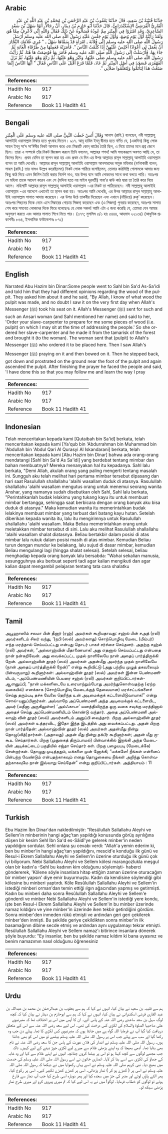 ## Arabic


<div dir="rtl" lang="ar" style={{fontSize:'larger',backgroundColor:'#f8f9fa',padding:20}}>
حَدَّثَنَا قُتَيْبَةُ بْنُ سَعِيدٍ، قَالَ حَدَّثَنَا يَعْقُوبُ بْنُ عَبْدِ الرَّحْمَنِ بْنِ مُحَمَّدِ بْنِ عَبْدِ اللَّهِ بْنِ عَبْدٍ الْقَارِيُّ الْقُرَشِيُّ الإِسْكَنْدَرَانِيُّ، قَالَ حَدَّثَنَا أَبُو حَازِمِ بْنُ دِينَارٍ، أَنَّ رِجَالاً، أَتَوْا سَهْلَ بْنَ سَعْدٍ السَّاعِدِيَّ، وَقَدِ امْتَرَوْا فِي الْمِنْبَرِ مِمَّ عُودُهُ فَسَأَلُوهُ عَنْ ذَلِكَ فَقَالَ وَاللَّهِ إِنِّي لأَعْرِفُ مِمَّا هُوَ، وَلَقَدْ رَأَيْتُهُ أَوَّلَ يَوْمٍ وُضِعَ، وَأَوَّلَ يَوْمٍ جَلَسَ عَلَيْهِ رَسُولُ اللَّهِ صلى الله عليه وسلم أَرْسَلَ رَسُولُ اللَّهِ صلى الله عليه وسلم إِلَى فُلاَنَةَ ـ امْرَأَةٍ قَدْ سَمَّاهَا سَهْلٌ ـ ‏"‏ مُرِي غُلاَمَكِ النَّجَّارَ أَنْ يَعْمَلَ لِي أَعْوَادًا أَجْلِسُ عَلَيْهِنَّ إِذَا كَلَّمْتُ النَّاسَ ‏"‏‏.‏ فَأَمَرَتْهُ فَعَمِلَهَا مِنْ طَرْفَاءِ الْغَابَةِ ثُمَّ جَاءَ بِهَا، فَأَرْسَلَتْ إِلَى رَسُولِ اللَّهِ صلى الله عليه وسلم فَأَمَرَ بِهَا فَوُضِعَتْ هَا هُنَا، ثُمَّ رَأَيْتُ رَسُولَ اللَّهِ صلى الله عليه وسلم صَلَّى عَلَيْهَا، وَكَبَّرَ وَهْوَ عَلَيْهَا، ثُمَّ رَكَعَ وَهْوَ عَلَيْهَا، ثُمَّ نَزَلَ الْقَهْقَرَى فَسَجَدَ فِي أَصْلِ الْمِنْبَرِ ثُمَّ عَادَ، فَلَمَّا فَرَغَ أَقْبَلَ عَلَى النَّاسِ فَقَالَ ‏"‏ أَيُّهَا النَّاسُ إِنَّمَا صَنَعْتُ هَذَا لِتَأْتَمُّوا وَلِتَعَلَّمُوا صَلاَتِي ‏"‏‏.‏
</div>
<div style={{backgroundColor:'#f8f9fa',padding:20, marginBottom: 10}}><table> <thead> <tr> <th>References:</th> <th></th> </tr> </thead> <tbody><tr><td>Hadith No</td><td>917</td></tr><tr><td>Arabic No</td><td>917</td></tr><tr><td>Reference</td><td>Book 11 Hadith 41</td></tr></tbody></table></div>

## Bengali


<div dir="ltr" lang="bn" style={{fontSize:'larger',backgroundColor:'#f8f9fa',padding:20}}>
وَقَالَ أَنَسٌ خَطَبَ النَّبِيُّ صلى الله عليه وسلم عَلَى الْمِنْبَرِ আনাস (রাযি.) বলেছেন, নবী সাল্লাল্লাহু আলাইহি ওয়াসাল্লাম মিম্বার হতে খুৎবাহ দিতেন। ৯১৭. আবূ হাযিম ইবনু দ্বীনার হতে বর্ণিত যে, (একদিন) কিছু লোক সাহল ইবনু সা‘দ সা‘ঈদীর নিকট আগমন করে এবং মিম্বরটি কোন্ কাঠের তৈরি ছিল, এ নিয়ে তাদের মনে প্রশ্ন জেগে ছিল। তারা এ সম্পর্কে তাঁর নিকট জিজ্ঞেস করলে তিনি বললেন, আল্লাহর শপথ! আমি সম্যকরূপে অবগত আছি যে, তা কিসের ছিল। প্রথম যেদিন তা স্থাপন করা হয় এবং প্রথম যে দিন এর উপর আল্লাহর রাসূল সাল্লাল্লাহু আলাইহি ওয়াসাল্লাম বসেন তা আমি দেখেছি। আল্লাহর রাসূল সাল্লাল্লাহু আলাইহি ওয়াসাল্লাম আনসারদের অমুক মহিলার (বর্ণনাকারী বলেন, সাহল (রাযি.) তার নামও উল্লেখ করেছিলেন) নিকট লোক পাঠিয়ে বলেছিলেন, তোমার কাঠমিস্ত্রি গোলামকে আমার জন্য কিছু কাঠ দিয়ে এমন জিনিস তৈরি করার নির্দেশ দাও, যার উপর বসে আমি লোকদের সাথে কথা বলতে পারি। অতঃপর সে মহিলা তাকে আদেশ করেন এবং সে (মদিনা হতে নয় মাইল দূরবর্তী) গাবা’র ঝাউ কাঠ দ্বারা তা তৈরি করে নিয়ে আসে। মহিলাটি আল্লাহর রাসূল সাল্লাল্লাহু আলাইহি ওয়াসাল্লাম -এর নিকট তা পাঠিয়েছেন। নবী সাল্লাল্লাহু আলাইহি ওয়াসাল্লাম -এর আদেশে এখানেই তা স্থাপন করা হয়। অতঃপর আমি দেখেছি, এর উপর আল্লাহর রাসূল সাল্লাল্লাহু আলাইহি ওয়াসাল্লাম সালাত আদায় করেছেন। এর উপর উঠে তাকবীর দিয়েছেন এবং এখানে (দাঁড়িয়ে) রুকূ‘ করেছেন। অতঃপর পিছনের দিকে নেমে এসে মিম্বারের গোড়ায় সিজদা্ করেছেন এবং (এ সিজদা্) পুনরায় করেছেন, অতঃপর সালাত শেষ করে সমবেত লোকদের দিকে ফিরে বলেছেনঃ হে লোক সকল! আমি এটা এ জন্য করেছি যে, তোমরা যেন আমার অনুসরণ করতে এবং আমার সালাত শিখে নিতে পার। (৩৭৭; মুসলিম ৫/০ হাঃ ৫৪৪৪, আহমাদ ২২১৩৪) (আধুনিক প্রকাশনীঃ ৮৬৪, ইসলামিক ফাউন্ডেশনঃ ৮৭১)
</div>
<div style={{backgroundColor:'#f8f9fa',padding:20, marginBottom: 10}}><table> <thead> <tr> <th>References:</th> <th></th> </tr> </thead> <tbody><tr><td>Hadith No</td><td>917</td></tr><tr><td>Arabic No</td><td>917</td></tr><tr><td>Reference</td><td>Book 11 Hadith 41</td></tr></tbody></table></div>

## English


<div dir="ltr" lang="en" style={{fontSize:'larger',backgroundColor:'#f8f9fa',padding:20}}>
Narrated Abu Hazim bin Dinar:Some people went to Sahl bin Sa'd As-Sa'idi and told him that they had different opinions regarding the wood of the pulpit. They asked him about it and he said, "By Allah, I know of what wood the pulpit was made, and no doubt I saw it on the very first day when Allah's Messenger (ﷺ) took his seat on it. Allah's Messenger (ﷺ) sent for such and such an Ansari woman (and Sahl mentioned her name) and said to her, 'Order your slave-carpenter to prepare for me some pieces of wood (i.e. pulpit) on which I may sit at the time of addressing the people.' So she ordered her slave-carpenter and he made it from the tamarisk of the forest and brought it (to the woman). The woman sent that (pulpit) to Allah's Messenger (ﷺ) who ordered it to be placed here. Then I saw Allah's Messenger (ﷺ) praying on it and then bowed on it. Then he stepped back, got down and prostrated on the ground near the foot of the pulpit and again ascended the pulpit. After finishing the prayer he faced the people and said, 'I have done this so that you may follow me and learn the way I pray
</div>
<div style={{backgroundColor:'#f8f9fa',padding:20, marginBottom: 10}}><table> <thead> <tr> <th>References:</th> <th></th> </tr> </thead> <tbody><tr><td>Hadith No</td><td>917</td></tr><tr><td>Arabic No</td><td>917</td></tr><tr><td>Reference</td><td>Book 11 Hadith 41</td></tr></tbody></table></div>

## Indonesian


<div dir="ltr" lang="id" style={{fontSize:'larger',backgroundColor:'#f8f9fa',padding:20}}>
Telah menceritakan kepada kami [Qutaibah bin Sa'id] berkata, telah menceritakan kepada kami [Ya'qub bin 'Abdurrahman bin Muhammad bin 'Abdullah bin 'Abdul Qari Al Qurasyi Al Iskandarani] berkata, telah menceritakan kepada kami [Abu Hazim bin Dinar] bahwa ada orang-orang mendatangi [Sahl bin Sa'd As Sa'idi] yang berdebat tentang mimbar dan bahan membuatnya? Mereka menanyakan hal itu kepadanya. Sahl lalu berkata, "Demi Allah, akulah orang yang paling mengerti tentang masalah ini. Sungguh aku telah melihat hari pertama mimbar tersebut dipasang dan hari saat Rasulullah shallallahu 'alaihi wasallam duduk di atasnya. Rasulullah shallallahu 'alaihi wasallam mengutus orang untuk menemui seorang wanita Anshar, yang namanya sudah disebutkan oleh Sahl, Sahl lalu berkata, "Perintahkanlah budak lelakimu yang tukang kayu itu untuk membuat mimbar bertangga, sehingga saat berbicara dengan orang banyak aku bisa duduk di atasnya." Maka kemudian wanita itu memerintahkan budak lelakinya membuat mimbar yang terbuat dari batang kayu hutan. Setelah diberikan kepada wanita itu, lalu itu mengirimnya untuk Rasulullah shallallahu 'alaihi wasallam. Maka Beliau memerintahkan orang untuk meletakkan mimbar tersebut di sini. Lalu aku melihat Rasulullah shallallahu 'alaihi wasallam shalat diatasnya. Beliau bertakbir dalam posisi di atas mimbar lalu rukuk dalam posisi masih di atas mimbar. Kemudian Beliau turun dengan mundur ke belakang, lalu sujud di dasar mimbar, kemudian Beliau mengulangi lagi (hingga shalat selesai). Setelah selesai, beliau menghadap kepada orang banyak lalu bersabda: "Wahai sekalian manusia, sesungguhnya aku berbuat seperti tadi agar kalian mengikuti dan agar kalian dapat mengambil pelajaran tentang tata cara shalatku
</div>
<div style={{backgroundColor:'#f8f9fa',padding:20, marginBottom: 10}}><table> <thead> <tr> <th>References:</th> <th></th> </tr> </thead> <tbody><tr><td>Hadith No</td><td>917</td></tr><tr><td>Arabic No</td><td>917</td></tr><tr><td>Reference</td><td>Book 11 Hadith 41</td></tr></tbody></table></div>

## Tamil


<div dir="ltr" lang="ta" style={{fontSize:'larger',backgroundColor:'#f8f9fa',padding:20}}>
அபூஹாஸிம் சலமா பின் தீனார் (ரஹ்) அவர்கள் கூறியதாவது: சஹ்ல் பின் சஅத் (ரலி) அவர்களிடம் சிலர் வந்து, ‘(நபி (ஸல்) அவர்களது) சொற்பொழிவு மேடை (மிம்பர்) எந்த மரத்தால் செய்யப்பட்டது என்பது தொடர் பாகச் சர்ச்சை செய்தனர். அதற்கு சஹ்ல் (ரலி) அவர்கள், “அல்லாஹ்வின் மீதாணையாக! அது எதனால் செய்யப்பட்டது என்பதை நான் நன்கறிவேன். அது வைக்கப்பட்ட முதல் நாளிலேயே நான் அதைப் பார்த்திருக்கி றேன். அல்லாஹ்வின் தூதர் (ஸல்) அவர்கள் அதன்மீது அமர்ந்த முதல் நாளிலேயே (நான் அதைப் பார்த்திருக்கி றேன்)” என்று கூறிவிட்டு (அது பற்றிய முழுத் தகவலையும் பின்வருமாறு) கூறினார்கள்: அல்லாஹ்வின் தூதர் (ஸல்) அவர்கள் இன்ன பெண்மணியிடம், -அப்பெண்மணியின் பெயரை சஹ்ல் (ரலி) அவர்கள் குறிப்பிட்டார்கள்- ஆளனுப்பி, “நான் மக்களிடையே உரையாற்றும்போது அமர்ந்துகொள்வதற்கு (ஏற்ற வகையில்) எனக்காக (சொற்பொழிவு மேடைக்குத் தேவையான) மரச்சட்டங்களைச் செய்து தரும்படி தச்சு வேலை தெரிந்த உன் அடிமைக்குக் கட்டளையிடுவாயாக!” என்று சொல்-யனுப்பினார்கள். அவ்வாறே அப்பெண்மணி அந்த அடிமைக்குக் கட்டளையிட, அவர் (மதீனா அருகிலுள்ள) ‘அல்ஃகாபா’ வனத்திலிருந்த ஒரு வகை சவுக்கு மரத்தினால் அதைச் செய்து அப்பெண்மணியிடம் கொண்டு வந்தார். அதை அப்பெண்மணி அல்லாஹ் வின் தூதர் (ஸல்) அவர்களிடம் அனுப்பி வைத்தார். பிறகு அல்லாஹ்வின் தூதர் (ஸல்) அவர்கள் உத்தரவிட, இதோ இந்த இடத்தில் அது வைக்கப்பட்டது. அதன் பிறகு நான் பார்த்தேன்: அல்லாஹ்வின் தூதர் (ஸல்) அவர்கள் அதன்மீது நின்று தொழு(வித்)தார்கள். (அதாவது) அதன் மீது நின்று தக்பீர் கூறினார்கள்; அதன் மீது ருகூஉ செய்தார்கள். பிறகு (முதுகைத் திருப்பாமல்) பின்வாக்கில் இறங்கி அந்த மேடையின் அடிக்கட்டைப் பகுதியில் சஜ்தா செய்தார் கள். பிறகு பழையபடி (மேடைக்கே) சென்றார்கள். தொழுது முடித்ததும், மக்களை முன் னோக்கி, “மக்களே! நீங்கள் என்னைப் பின்பற்ற வேண்டும் என்பதற்காகவும் எனது தொழுகையை நீங்கள் அறிந்து கொள்வதற்காகவுமே நான் இவ்வாறு செய்தேன்” என்று குறிப்பிட்டார்கள். அத்தியாயம் : 11
</div>
<div style={{backgroundColor:'#f8f9fa',padding:20, marginBottom: 10}}><table> <thead> <tr> <th>References:</th> <th></th> </tr> </thead> <tbody><tr><td>Hadith No</td><td>917</td></tr><tr><td>Arabic No</td><td>917</td></tr><tr><td>Reference</td><td>Book 11 Hadith 41</td></tr></tbody></table></div>

## Turkish


<div dir="ltr" lang="tr" style={{fontSize:'larger',backgroundColor:'#f8f9fa',padding:20}}>
Ebu Hazim İbn Dinar'dan nakledilmiştir: "Resûlullah Sallallahu Aleyhi ve Sellem'in minberinin hangi ağaç'tan yapıldığı konusunda görüş ayrılığına düşen bir kesim Sehl İbn Sa'd es-Sâidî'ye gelerek minber'in neden yapıldığını sordular. Sehl onlara şu cevabı verdi: "Allah'a yemin ederim ki, ben bu minber'in hangi ağaç'tan yapıldığını, mescid'e konduğu ilk günü ve Resul-i Ekrem Sallallahu Aleyhi ve Sellem'in üzerine oturduğu ilk günü çok iyi biliyorum. Nebi Sallallahu Aleyhi ve Sellem kölesi marangozlukla meşgul olan bir kadın'a -Sehl bu kadının kim oldu­ğunu söylemişti- haberci göndererek, 'Kölene söyle insanlara hitap ettiğim zaman üzerine oturacağım bir minber yapsın' diye emir buyurmuştu. Kadın da kendisine söylendiği gibi kölesine bu minberi yaptırdı. Köle Resûlullah Sallallahu Aleyhi ve Sellem'in istediği minberi orman'dan temin ettiği ılgın ağacından yapmış ve getirmişti. Kadın bu minberi daha sonra Resûlullah Sallallahu Aleyhi ve Sellem'e gönderdi ve minber Nebi Sallallahu Aleyhi ve Sellem'in istediği yere kondu, işte ben Resul-i Ekrem Sallallahu Aleyhi ve Sellem'in bu minber üzerinde namaz kıldığını ve yine minber'in üzerinde iken tekbir getirdiğini gördüm. Sonra minber'den inmeden rükû etmişti ve ardından geri geri çekilerek minber'den inmişti. Bu şekilde geriye çekildikten sonra minber'in ilk basamağının dibine secde etmiş ve ardından aynı uygulamayı tekrar etmişti. Resûlullah Sallallahu Aleyhi ve Sellem namaz'ı bitirince insanlara dönerek şöyle buyurdu: "Ey insanlar, ben bu şekilde namaz kıldım ki bana uyasınız ve benim namazımın nasıl olduğunu öğrenesiniz
</div>
<div style={{backgroundColor:'#f8f9fa',padding:20, marginBottom: 10}}><table> <thead> <tr> <th>References:</th> <th></th> </tr> </thead> <tbody><tr><td>Hadith No</td><td>917</td></tr><tr><td>Arabic No</td><td>917</td></tr><tr><td>Reference</td><td>Book 11 Hadith 41</td></tr></tbody></table></div>

## Urdu


<div dir="rtl" lang="ur" style={{fontSize:'larger',backgroundColor:'#f8f9fa',padding:20}}>
ہم سے قتیبہ بن سعید نے بیان کیا، انہوں نے کہا کہ ہم سے یعقوب بن عبدالرحمٰن بن محمد بن عبداللہ بن عبد القاری قرشی اسکندرانی نے بیان کیا، انہوں نے کہا کہ ہم سے ابوحازم بن دینار نے بیان کیا کہ کچھ لوگ سہل بن سعد ساعدی رضی اللہ عنہ کے پاس آئے۔ ان کا آپس میں اس پر اختلاف تھا کہ منبرنبوی علی صاحبہا الصلوۃ والسلام کی لکڑی کس درخت کی تھی۔ اس لیے سعد رضی اللہ عنہ سے اس کے متعلق دریافت کیا گیا آپ نے فرمایا اللہ گواہ ہے میں جانتا ہوں کہ منبرنبوی کس لکڑی کا تھا۔ پہلے دن جب وہ رکھا گیا اور سب سے پہلے جب اس پر رسول اللہ صلی اللہ علیہ وسلم بیٹھے تو میں اس کو بھی جانتا ہوں۔ رسول اللہ صلی اللہ علیہ وسلم نے انصار کی فلاں عورت کے پاس جن کا سعد رضی اللہ عنہ نے نام بھی بتایا تھا۔ آدمی بھیجا کہ وہ اپنے بڑھئی غلام سے میرے لیے لکڑی جوڑ دینے کے لیے کہیں۔ تاکہ جب مجھے لوگوں سے کچھ کہنا ہو تو اس پر بیٹھا کروں چنانچہ انہوں نے اپنے غلام سے کہا اور وہ غابہ کے جھاؤ کی لکڑی سے اسے بنا کر لایا۔ انصاری خاتون نے اسے رسول اللہ صلی اللہ علیہ وسلم کی خدمت میں بھیج دیا۔ نبی کریم صلی اللہ علیہ وسلم نے اسے یہاں رکھوایا میں نے دیکھا کہ رسول اللہ صلی اللہ علیہ وسلم نے اسی پر ( کھڑے ہو کر ) نماز پڑھائی۔ اسی پر کھڑے کھڑے تکبیر کہی۔ اسی پر رکوع کیا۔ پھر الٹے پاؤں لوٹے اور منبر کی جڑ میں سجدہ کیا اور پھر دوبارہ اسی طرح کیا جب آپ نماز سے فارغ ہوئے تو لوگوں کو خطاب فرمایا۔ لوگو! میں نے یہ اس لیے کیا کہ تم میری پیروی کرو اور میری طرح نماز پڑھنی سیکھ لو۔
</div>
<div style={{backgroundColor:'#f8f9fa',padding:20, marginBottom: 10}}><table> <thead> <tr> <th>References:</th> <th></th> </tr> </thead> <tbody><tr><td>Hadith No</td><td>917</td></tr><tr><td>Arabic No</td><td>917</td></tr><tr><td>Reference</td><td>Book 11 Hadith 41</td></tr></tbody></table></div>